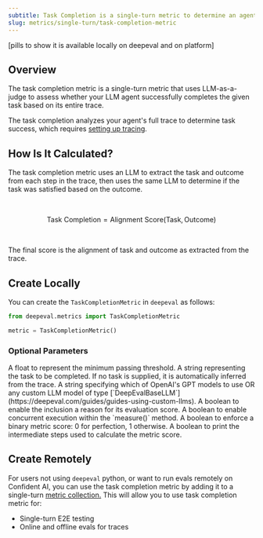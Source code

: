 ```yaml
---
subtitle: Task Completion is a single-turn metric to determine an agent's task completion score
slug: metrics/single-turn/task-completion-metric
---
```


[pills to show it is available locally on deepeval and on platform]

## Overview

The task completion metric is a single-turn metric that uses LLM-as-a-judge to assess whether your LLM agent successfully completes the given task based on its entire trace.

<Error title="Important Note">

The task completion analyzes your agent's full trace to determine task success, which requires [setting up tracing](/llm-tracing/quickstart#setup-tracing).

</Error>

## How Is It Calculated?

The task completion metric uses an LLM to extract the task and outcome from each step in the trace, then uses the same LLM to determine if the task was satisfied based on the outcome.

<br />

$$
\text{Task Completion} = \text{Alignment Score}(\text{Task}, \text{Outcome})
$$

<br />

The final score is the alignment of task and outcome as extracted from the trace.

## Create Locally

You can create the `TaskCompletionMetric` in `deepeval` as follows:

```python
from deepeval.metrics import TaskCompletionMetric

metric = TaskCompletionMetric()
```

### Optional Parameters

<ParamField path="threshold" type="number" default={0.5}>
  A float to represent the minimum passing threshold.
</ParamField>
<ParamField path="task" type="string">
  A string representing the task to be completed. If no task is supplied, it is
  automatically inferred from the trace.
</ParamField>
<ParamField path="model" type="string | Object" default="gpt-4.1">
  A string specifying which of OpenAI's GPT models to use OR any custom LLM
  model of type
  [`DeepEvalBaseLLM`](https://deepeval.com/guides/guides-using-custom-llms).
</ParamField>
<ParamField path="include_reason" type="boolean" default={"true"}>
  A boolean to enable the inclusion a reason for its evaluation score.
</ParamField>
<ParamField path="async_mode" type="boolean" default={"true"}>
  A boolean to enable concurrent execution within the `measure()` method.
</ParamField>
<ParamField path="strict_mode" type="boolean" default={"false"}>
  A boolean to enforce a binary metric score: 0 for perfection, 1 otherwise.
</ParamField>
<ParamField path="verbose_mode" type="boolean" default={"false"}>
  A boolean to print the intermediate steps used to calculate the metric score.
</ParamField>

## Create Remotely

For users not using `deepeval` python, or want to run evals remotely on Confident AI, you can use the task completion metric by adding it to a single-turn [metric collection.](/metrics/metric-collections) This will allow you to use task completion metric for:

- Single-turn E2E testing
- Online and offline evals for traces
